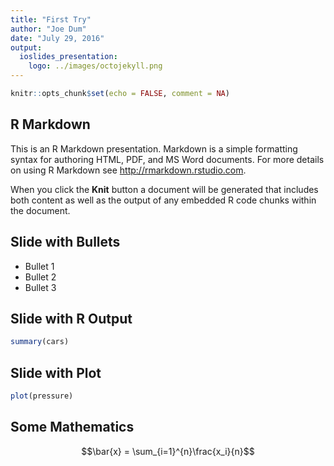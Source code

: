 ```yaml
---
title: "First Try"
author: "Joe Dum"
date: "July 29, 2016"
output:
  ioslides_presentation:
    logo: ../images/octojekyll.png
---
```


```r
knitr::opts_chunk$set(echo = FALSE, comment = NA)
```

## R Markdown

This is an R Markdown presentation. Markdown is a simple formatting syntax for authoring HTML, PDF, and MS Word documents. For more details on using R Markdown see <http://rmarkdown.rstudio.com>.

When you click the **Knit** button a document will be generated that includes both content as well as the output of any embedded R code chunks within the document.

## Slide with Bullets

- Bullet 1
- Bullet 2
- Bullet 3

## Slide with R Output

```r
summary(cars)
```

## Slide with Plot

```r
plot(pressure)
```

## Some Mathematics

$$\bar{x} = \sum_{i=1}^{n}\frac{x_i}{n}$$
